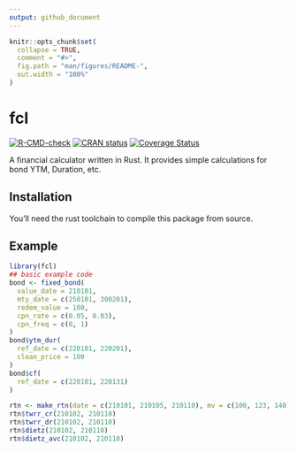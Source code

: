 ```yaml
---
output: github_document
---
```


<!-- README.md is generated from README.Rmd. Please edit that file -->

```r
knitr::opts_chunk$set(
  collapse = TRUE,
  comment = "#>",
  fig.path = "man/figures/README-",
  out.width = "100%"
)
```

# fcl

<!-- badges: start -->
[![R-CMD-check](https://github.com/shrektan/fcl/workflows/R-CMD-check/badge.svg)](https://github.com/shrektan/fcl/actions)
[![CRAN status](https://www.r-pkg.org/badges/version/fcl)](https://CRAN.R-project.org/package=fcl)
[![Coverage Status](https://coveralls.io/repos/github/shrektan/fcl/badge.svg?branch=main)](https://coveralls.io/github/shrektan/fcl?branch=main)
<!-- badges: end -->

A financial calculator written in Rust. It provides simple calculations for bond YTM, Duration, etc.

## Installation

You'll need the rust toolchain to compile this package from source.

## Example

```r
library(fcl)
## basic example code
bond <- fixed_bond(
  value_date = 210101,
  mty_date = c(250101, 300201),
  redem_value = 100,
  cpn_rate = c(0.05, 0.03),
  cpn_freq = c(0, 1)
)
bond$ytm_dur(
  ref_date = c(220101, 220201),
  clean_price = 100
)
bond$cf(
  ref_date = c(220101, 220131)
)

rtn <- make_rtn(date = c(210101, 210105, 210110), mv = c(100, 123, 140), pl = c(0, 3, 7))
rtn$twrr_cr(210102, 210110)
rtn$twrr_dr(210102, 210110)
rtn$dietz(210102, 210110)
rtn$dietz_avc(210102, 210110)
```
